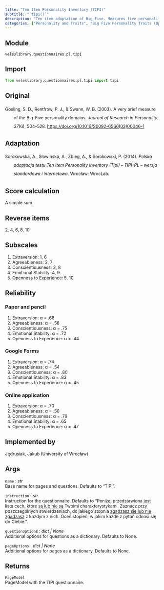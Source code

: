 ```yaml
---
title: "Ten Item Personality Inventory (TIPI)"
subtitle: "`tipi()`"
description: "Ten item adaptation of Big Five. Measures five personality traits: Extraversion, Agreeableness, Conscientiousness, Emotional Stability and Openness to Experience."
categories: ["Personality and Traits", "Big Five Personality Traits (Openness, Conscientiousness, Extraversion, Agreeableness, Neuroticism)"]
---
```


## Module
`veleslibrary.questionnaires.pl.tipi`

## Import
``` python
from veleslibrary.questionnaires.pl.tipi import tipi
```

## Original
<div class="csl-bib-body" style="line-height: 2; margin-left: 2em; text-indent:-2em;">
<div class="csl-entry">Gosling, S. D., Rentfrow, P. J., &amp; Swann, W. B. (2003). A very brief measure of the Big-Five personality domains. <i>Journal of Research in Personality</i>, <i>37</i>(6), 504–528. <https://doi.org/10.1016/S0092-6566(03)00046-1></div>
</div>

## Adaptation
<div class="csl-bib-body" style="line-height: 2; margin-left: 2em; text-indent:-2em;">
<div class="csl-entry">Sorokowska, A., Słowińska, A., Zbieg, A., &amp; Sorokowski, P. (2014). <i>Polska adaptacja testu Ten Item Personality Inventory (Tipi) – TIPI-PL – wersja standardowa i internetowa</i>. Wrocław: WrocLab.</div>
</div>

## Score calculation
A simple sum.

## Reverse items
2, 4, 6, 8, 10

## Subscales
1. Extraversion: 1, 6
2. Agreeableness: 2, 7
3. Conscientiousness: 3, 8
4. Emotional Stability: 4, 9
5. Openness to Experience: 5, 10

## Reliability

### Paper and pencil
1. Extraversion: α = .68
2. Agreeableness: α = .58
3. Conscientiousness: α = .75
4. Emotional Stability: α = .72
5. Openness to Experience: α = .44

### Google Forms
1. Extraversion: α = .74
2. Agreeableness: α = .54
3. Conscientiousness: α = .80
4. Emotional Stability: α = .83
5. Openness to Experience: α = .45

### Online application
1. Extraversion: α = .70
2. Agreeableness: α = .50
3. Conscientiousness: α = .76
4. Emotional Stability: α = .65
5. Openness to Experience: α = .47

## Implemented by
Jędrusiak, Jakub (University of Wrocław)

## Args
`name` : *str*<br>
Base name for pages and questions. Defaults to "TIPI".

`instruction` : *str*<br>
Instruction for the questionnaire. Defaults to "Poniżej przedstawiona jest lista cech, które <u>są lub nie są</u> Twoimi charakterystykami. Zaznacz przy poszczególnych stwierdzeniach, do jakiego stopnia <u>zgadzasz się lub nie zgadzasz</u> z każdym z nich. Oceń stopień, w jakim każde z pytań odnosi się do Ciebie.".

`questionOptions` : *dict | None*<br>
Additional options for questions as a dictionary. Defaults to None.

`pageOptions` : *dict | None*<br>
Additional options for pages as a dictionary. Defaults to None.

## Returns
`PageModel`<br>
PageModel with the TIPI questionnaire.